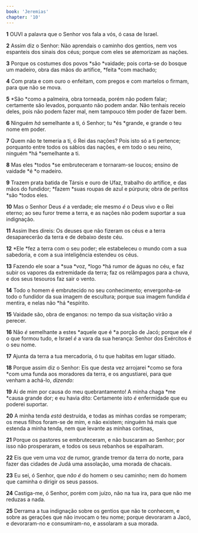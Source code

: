 ```yaml
---
book: 'Jeremias'
chapter: '10'
---
```


**1** OUVI a palavra que o Senhor vos fala a vós, ó casa de Israel.

**2** Assim diz o Senhor: Não aprendais o caminho dos gentios, nem vos espanteis dos sinais dos céus; porque com eles se atemorizam as nações.

**3** Porque os costumes dos povos *são *vaidade; pois corta-se do bosque um madeiro, obra das mãos do artífice, *feita *com machado;

**4** Com prata e com ouro o enfeitam, com pregos e com martelos o firmam, para que não se mova.

**5** *São *como a palmeira, obra torneada, porém não podem falar; certamente são levados, porquanto não podem andar. Não tenhais receio deles, pois não podem fazer mal, nem tampouco têm poder de fazer bem.

**6** Ninguém _há_ semelhante a ti, ó Senhor; tu *és *grande, e grande o teu nome em poder.

**7** Quem não te temeria a ti, ó Rei das nações? Pois isto só a ti pertence; porquanto entre todos os sábios das nações, e em todo o seu reino, ninguém *há *semelhante a ti.

**8** Mas eles *todos *se embruteceram e tornaram-se loucos; ensino de vaidade *é *o madeiro.

**9** Trazem prata batida de Társis e ouro de Ufaz, trabalho do artífice, e das mãos do fundidor; *fazem *suas roupas de azul e púrpura; obra de peritos *são *todos eles.

**10** Mas o Senhor Deus _é_ a verdade; ele mesmo _é_ o Deus vivo e o Rei eterno; ao seu furor treme a terra, e as nações não podem suportar a sua indignação.

**11** Assim lhes direis: Os deuses que não fizeram os céus e a terra desaparecerão da terra e de debaixo deste céu.

**12** *Ele *fez a terra com o seu poder; ele estabeleceu o mundo com a sua sabedoria, e com a sua inteligência estendeu os céus.

**13** Fazendo ele soar a *sua *voz, *logo *há rumor de águas no céu, e faz subir os vapores da extremidade da terra; faz os relâmpagos para a chuva, e dos seus tesouros faz sair o vento.

**14** Todo o homem é embrutecido no seu conhecimento; envergonha-se todo o fundidor da sua imagem de escultura; porque sua imagem fundida _é_ mentira, e nelas não *há *espírito.

**15** Vaidade são, obra de enganos: no tempo da sua visitação virão a perecer.

**16** Não _é_ semelhante a estes *aquele que é *a porção de Jacó; porque ele _é_ o que formou tudo, e Israel _é_ a vara da sua herança: Senhor dos Exércitos é o seu nome.

**17** Ajunta da terra a tua mercadoria, ó tu que habitas em lugar sitiado.

**18** Porque assim diz o Senhor: Eis que desta vez arrojarei *como se fora *com uma funda aos moradores da terra, e os angustiarei, para que venham a achá-lo, _dizendo:_

**19** Ai de mim por causa do meu quebrantamento! A minha chaga *me *causa grande dor; e eu havia dito: Certamente isto _é_ enfermidade que eu poderei suportar.

**20** A minha tenda _está_ destruída, e todas as minhas cordas se romperam; os meus filhos foram-se de mim, e não existem; ninguém há mais que estenda a minha tenda, nem que levante as minhas cortinas,

**21** Porque os pastores se embruteceram, e não buscaram ao Senhor; por isso não prosperaram, e todos os seus rebanhos se espalharam.

**22** Eis que vem uma voz de rumor, grande tremor da terra do norte, para fazer das cidades de Judá uma assolação, uma morada de chacais.

**23** Eu sei, ó Senhor, que _não é_ do homem o seu caminho; nem do homem que caminha o dirigir os seus passos.

**24** Castiga-me, ó Senhor, porém com juízo, não na tua ira, para que não me reduzas a nada.

**25** Derrama a tua indignação sobre os gentios que não te conhecem, e sobre as gerações que não invocam o teu nome; porque devoraram a Jacó, e devoraram-no e consumiram-no, e assolaram a sua morada.
